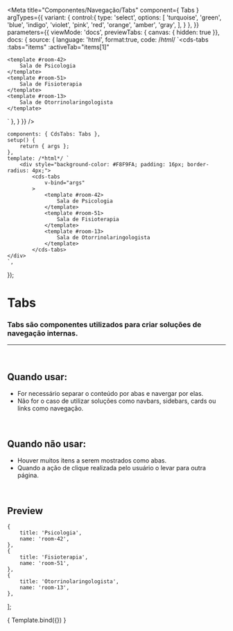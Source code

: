 
<Meta
	title="Componentes/Navegação/Tabs"
	component={ Tabs }
	argTypes={{
		variant: {
			control:{
				type: 'select',
				options: [
					'turquoise',
					'green',
					'blue',
					'indigo',
					'violet',
					'pink',
					'red',
					'orange',
					'amber',
					'gray',
				],
			}
		},
	}}
	parameters={{
		viewMode: 'docs',
		previewTabs: { canvas: { hidden: true }},
		docs: {
			source: {
				language: 'html',
				format:true,
				code: /*html*/ 
`<cds-tabs
	:tabs="items"
	:activeTab="items[1]"
>
	<template #room-42>
		Sala de Psicologia
	</template>
	<template #room-51>
		Sala de Fisioterapia
	</template>
	<template #room-13>
		Sala de Otorrinolaringologista
	</template>
</cds-tabs>`
			},
		}
	}}
/>

	components: { CdsTabs: Tabs },
	setup() {
		return { args };
	},
	template: /*html*/ `
		<div style="background-color: #F8F9FA; padding: 16px; border-radius: 4px;">
			<cds-tabs
				v-bind="args"
			>
				<template #room-42>
					Sala de Psicologia
				</template>
				<template #room-51>
					Sala de Fisioterapia
				</template>
				<template #room-13>
					Sala de Otorrinolaringologista
				</template>
			</cds-tabs>
	</div>
	`,
});

# Tabs

### Tabs são componentes utilizados para criar soluções de navegação internas.
---
<br />

## Quando usar:
- For necessário separar o conteúdo por abas e navergar por elas.
- Não for o caso de utilizar soluções como navbars, sidebars, cards ou links como navegação.

<br />

## Quando não usar:
- Houver muitos itens a serem mostrados como abas.
- Quando a ação de clique realizada pelo usuário o levar para outra página.

<br />

## Preview

	{
		title: 'Psicologia',
		name: 'room-42',
	},
	{
		title: 'Fisioterapia',
		name: 'room-51',
	},
	{
		title: 'Otorrinolaringologista',
		name: 'room-13',
	},
];

<Canvas>
	<Story
		name="Tabs"
		args={{
			tabs: items,
			activeTab: items[1],
		}}
	>
		{ Template.bind({}) }
	</Story>
</Canvas>

<ArgsTable story="Tabs" />